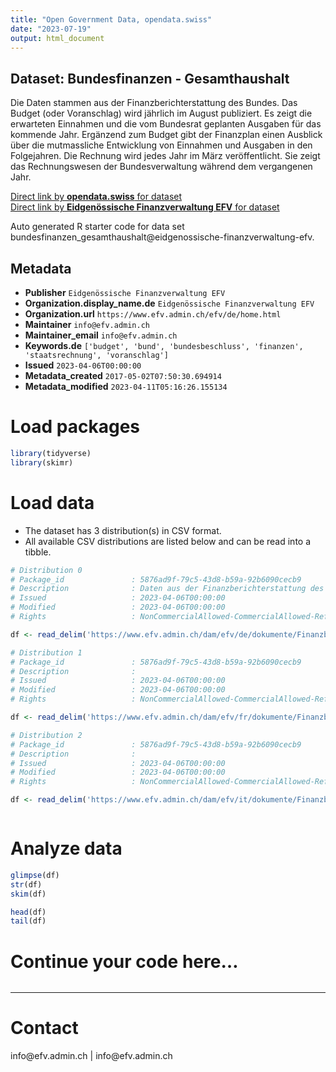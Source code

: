 ```yaml
---
title: "Open Government Data, opendata.swiss"
date: "2023-07-19"
output: html_document
---
```


## Dataset: Bundesfinanzen - Gesamthaushalt

Die Daten stammen aus der Finanzberichterstattung des Bundes. Das Budget (oder Voranschlag) wird jährlich im August publiziert. Es zeigt die erwarteten Einnahmen und die vom Bundesrat geplanten Ausgaben für das kommende Jahr. Ergänzend zum Budget gibt der Finanzplan einen Ausblick über die mutmassliche Entwicklung von Einnahmen und Ausgaben in den Folgejahren. Die Rechnung wird jedes Jahr im März veröffentlicht. Sie zeigt das Rechnungswesen der Bundesverwaltung während dem vergangenen Jahr.

[Direct link by **opendata.swiss** for dataset](https://opendata.swiss/de/dataset/federal-finances-overall-budget)<br>
[Direct link by **Eidgenössische Finanzverwaltung EFV** for dataset](https://www.efv.admin.ch/efv/de/home/finanzberichterstattung/daten/open_gov_data1.html)

Auto generated R starter code for data set bundesfinanzen_gesamthaushalt@eidgenossische-finanzverwaltung-efv.

## Metadata

- **Publisher** `Eidgenössische Finanzverwaltung EFV`
- **Organization.display_name.de** `Eidgenössische Finanzverwaltung EFV`
- **Organization.url** `https://www.efv.admin.ch/efv/de/home.html`
- **Maintainer** `info@efv.admin.ch`
- **Maintainer_email** `info@efv.admin.ch`
- **Keywords.de** `['budget', 'bund', 'bundesbeschluss', 'finanzen', 'staatsrechnung', 'voranschlag']`
- **Issued** `2023-04-06T00:00:00`
- **Metadata_created** `2017-05-02T07:50:30.694914`
- **Metadata_modified** `2023-04-11T05:16:26.155134`


# Load packages

```r

library(tidyverse)
library(skimr)

```

# Load data

-   The dataset has 3 distribution(s) in CSV format.
-   All available CSV distributions are listed below and can be read into a tibble.

```r

# Distribution 0
# Package_id               : 5876ad9f-79c5-43d8-b59a-92b6090cecb9
# Description              : Daten aus der Finanzberichterstattung des Bundes: Einnahmen, Ausgaben nach Art, Ausgaben nach Aufgabengebiet, Erfolgsrechnung, Investitionsrechnung, Finanzierungsrechnung, Bilanz, Kennzahlen, volkswirtschaftliche Referenzwerte, Schulden, Schuldenbremse
# Issued                   : 2023-04-06T00:00:00
# Modified                 : 2023-04-06T00:00:00
# Rights                   : NonCommercialAllowed-CommercialAllowed-ReferenceRequired

df <- read_delim('https://www.efv.admin.ch/dam/efv/de/dokumente/Finanzberichte/Daten/OGD/gesamthaushalt.csv')

# Distribution 1
# Package_id               : 5876ad9f-79c5-43d8-b59a-92b6090cecb9
# Description              : 
# Issued                   : 2023-04-06T00:00:00
# Modified                 : 2023-04-06T00:00:00
# Rights                   : NonCommercialAllowed-CommercialAllowed-ReferenceRequired

df <- read_delim('https://www.efv.admin.ch/dam/efv/fr/dokumente/Finanzberichte/Daten/OGD/gesamthaushalt.csv.download.csv/budget_total.csv')

# Distribution 2
# Package_id               : 5876ad9f-79c5-43d8-b59a-92b6090cecb9
# Description              : 
# Issued                   : 2023-04-06T00:00:00
# Modified                 : 2023-04-06T00:00:00
# Rights                   : NonCommercialAllowed-CommercialAllowed-ReferenceRequired

df <- read_delim('https://www.efv.admin.ch/dam/efv/it/dokumente/Finanzberichte/Daten/OGD/gesamthaushalt.csv.download.csv/bilancio_complessivo.csv')



```

# Analyze data

```r

glimpse(df)
str(df)
skim(df)

head(df)
tail(df)

```

# Continue your code here...

```r

```

------------------------------------------------------------------------

# Contact

info@efv.admin.ch | info@efv.admin.ch
